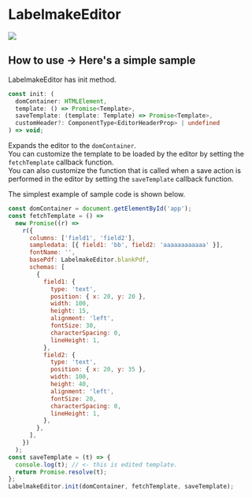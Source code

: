 <!-- TODO how to import(namespace is unclear),destroy method -->


<Meta title="Document" />

<style>{`
`}</style>

# LabelmakeEditor

<img src={ScreenShot} />

## How to use -> <LinkTo kind="sample--simple">Here's a simple sample</LinkTo>

LabelmakeEditor has init method.

```ts
const init: (
  domContainer: HTMLElement,
  template: () => Promise<Template>,
  saveTemplate: (template: Template) => Promise<Template>,
  customHeader?: ComponentType<EditorHeaderProp> | undefined
) => void;
```

Expands the editor to the `domContainer`.  
You can customize the template to be loaded by the editor by setting the `fetchTemplate` callback function.  
You can also customize the function that is called when a save action is performed in the editor by setting the `saveTemplate` callback function.

The simplest example of sample code is shown below.

```jsx
const domContainer = document.getElementById('app');
const fetchTemplate = () =>
  new Promise((r) =>
    r({
      columns: ['field1', 'field2'],
      sampledata: [{ field1: 'bb', field2: 'aaaaaaaaaaaa' }],
      fontName: '',
      basePdf: LabelmakeEditor.blankPdf,
      schemas: [
        {
          field1: {
            type: 'text',
            position: { x: 20, y: 20 },
            width: 100,
            height: 15,
            alignment: 'left',
            fontSize: 30,
            characterSpacing: 0,
            lineHeight: 1,
          },
          field2: {
            type: 'text',
            position: { x: 20, y: 35 },
            width: 100,
            height: 40,
            alignment: 'left',
            fontSize: 20,
            characterSpacing: 0,
            lineHeight: 1,
          },
        },
      ],
    })
  );
const saveTemplate = (t) => {
  console.log(t); // <- this is edited template.
  return Promise.resolve(t);
};
LabelmakeEditor.init(domContainer, fetchTemplate, saveTemplate);
```

